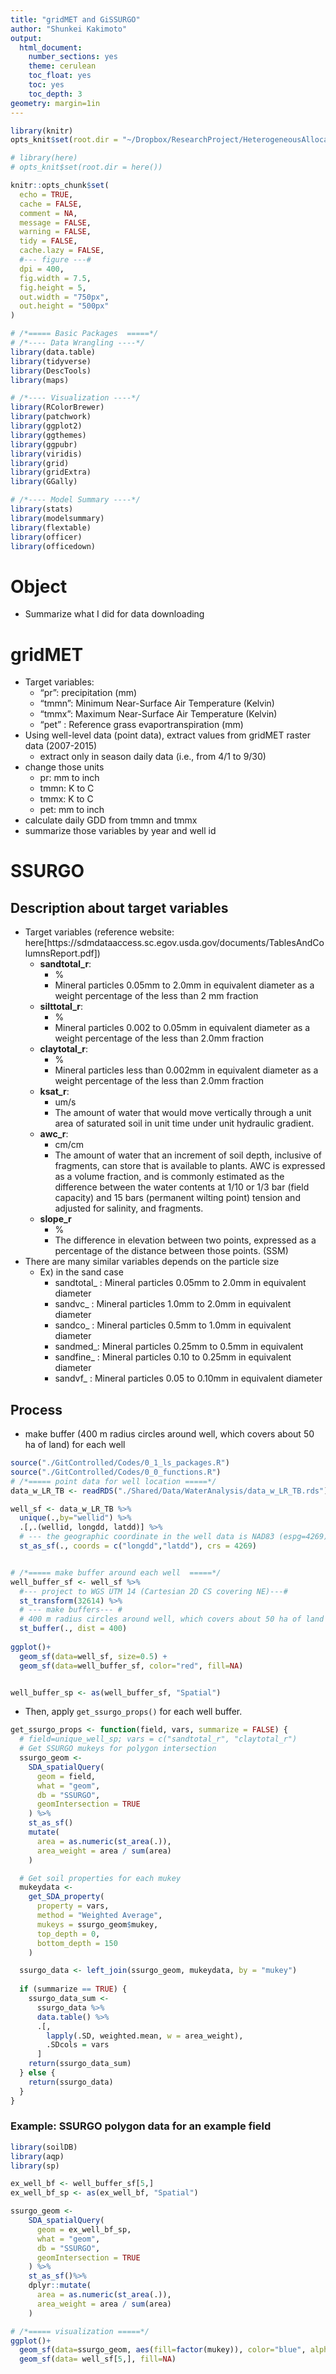 ```yaml
---
title: "gridMET and GiSSURGO"
author: "Shunkei Kakimoto"
output:
  html_document:
    number_sections: yes
    theme: cerulean
    toc_float: yes
    toc: yes
    toc_depth: 3
geometry: margin=1in
---
```


```r
library(knitr)
opts_knit$set(root.dir = "~/Dropbox/ResearchProject/HeterogeneousAllocation")

# library(here)
# opts_knit$set(root.dir = here())

knitr::opts_chunk$set(
  echo = TRUE,
  cache = FALSE,
  comment = NA,
  message = FALSE,
  warning = FALSE,
  tidy = FALSE,
  cache.lazy = FALSE,
  #--- figure ---#
  dpi = 400,
  fig.width = 7.5,
  fig.height = 5,
  out.width = "750px",
  out.height = "500px"
)

# /*===== Basic Packages  =====*/
# /*---- Data Wrangling ----*/
library(data.table)
library(tidyverse)
library(DescTools)
library(maps)

# /*---- Visualization ----*/
library(RColorBrewer)
library(patchwork)
library(ggplot2)
library(ggthemes)
library(ggpubr)
library(viridis)
library(grid)
library(gridExtra)
library(GGally)

# /*---- Model Summary ----*/
library(stats)
library(modelsummary)
library(flextable)
library(officer)
library(officedown)
```

# Object
+ Summarize what I did for data downloading 


# gridMET

+ Target variables:
	*  "pr":  precipitation (mm)
	*  "tmmn":  Minimum Near-Surface Air Temperature (Kelvin)
	*  "tmmx":  Maximum Near-Surface Air Temperature (Kelvin)
	*  "pet" : Reference grass evaportranspiration (mm)

+ Using well-level data (point data), extract values from gridMET raster data (2007-2015)
  * extract only in season daily data (i.e., from 4/1 to 9/30)
+ change those units
  * pr: mm to inch
  * tmmn: K to C
  * tmmx: K to C
  * pet: mm to inch
+ calculate daily GDD from tmmn and tmmx
+ summarize those variables by year and well id

# SSURGO

## Description about target variables

+ Target variables (reference website: here[https://sdmdataaccess.sc.egov.usda.gov/documents/TablesAndColumnsReport.pdf])
	* **sandtotal_r**: 
		- %
		- Mineral particles 0.05mm to 2.0mm in equivalent diameter as a weight percentage of the less than 2 mm fraction
	* **silttotal_r**: 
		- %
		- Mineral particles 0.002 to 0.05mm in equivalent diameter as a weight percentage of the less than 2.0mm fraction
	* **claytotal_r**: 
		- %
		- Mineral particles less than 0.002mm in equivalent diameter as a weight percentage of the less than 2.0mm fraction
	* **ksat_r**: 
		- um/s
		- The amount of water that would move vertically through a unit area of saturated soil in unit time under unit hydraulic gradient.
	* **awc_r**: 
		- cm/cm
		- The amount of water that an increment of soil depth, inclusive of fragments, can store that is available to plants. AWC is expressed as a volume fraction, and is commonly estimated as the difference between the water contents at 1/10 or 1/3 bar (field capacity) and 15 bars (permanent wilting point) tension and adjusted for salinity, and fragments.
	* **slope_r**
		- %
		- The difference in elevation between two points, expressed as a percentage of the distance between those points. (SSM) 

+ There are many similar variables depends on the particle size
	* Ex) in the sand case
		- sandtotal_ : Mineral particles 0.05mm to 2.0mm in equivalent diameter
		- sandvc_ : Mineral particles 1.0mm to 2.0mm in equivalent diameter
		- sandco_ : Mineral particles 0.5mm to 1.0mm in equivalent diameter
		- sandmed_: Mineral particles 0.25mm to 0.5mm in equivalent
		- sandfine_ : Mineral particles 0.10 to 0.25mm in equivalent diameter
		- sandvf_ : Mineral particles 0.05 to 0.10mm in equivalent diameter 


## Process
+ make buffer (400 m radius circles around well, which covers about 50 ha of land) for each well 

```r
source("./GitControlled/Codes/0_1_ls_packages.R")
source("./GitControlled/Codes/0_0_functions.R")
# /*===== point data for well location =====*/
data_w_LR_TB <- readRDS("./Shared/Data/WaterAnalysis/data_w_LR_TB.rds")

well_sf <- data_w_LR_TB %>%
  unique(.,by="wellid") %>%
  .[,.(wellid, longdd, latdd)] %>%
  # --- the geographic coordinate in the well data is NAD83 (espg=4269)--- #
  st_as_sf(., coords = c("longdd","latdd"), crs = 4269)


# /*===== make buffer around each well  =====*/
well_buffer_sf <- well_sf %>%
  #--- project to WGS UTM 14 (Cartesian 2D CS covering NE)---#
  st_transform(32614) %>%
  # --- make buffers--- #
  # 400 m radius circles around well, which covers about 50 ha of land
  st_buffer(., dist = 400)
 
ggplot()+
  geom_sf(data=well_sf, size=0.5) +
  geom_sf(data=well_buffer_sf, color="red", fill=NA)


well_buffer_sp <- as(well_buffer_sf, "Spatial")
```

+ Then, apply `get_ssurgo_props()` for each well buffer. 

```r
get_ssurgo_props <- function(field, vars, summarize = FALSE) {
  # field=unique_well_sp; vars = c("sandtotal_r", "claytotal_r")
  # Get SSURGO mukeys for polygon intersection
  ssurgo_geom <-
    SDA_spatialQuery(
      geom = field,
      what = "geom",
      db = "SSURGO",
      geomIntersection = TRUE
    ) %>%
    st_as_sf()
    mutate(
      area = as.numeric(st_area(.)),
      area_weight = area / sum(area)
    )

  # Get soil properties for each mukey
  mukeydata <-
    get_SDA_property(
      property = vars,
      method = "Weighted Average",
      mukeys = ssurgo_geom$mukey,
      top_depth = 0,
      bottom_depth = 150
    )

  ssurgo_data <- left_join(ssurgo_geom, mukeydata, by = "mukey")
  
  if (summarize == TRUE) {
    ssurgo_data_sum <-
      ssurgo_data %>%
      data.table() %>%
      .[,
        lapply(.SD, weighted.mean, w = area_weight),
        .SDcols = vars
      ]
    return(ssurgo_data_sum)
  } else {
    return(ssurgo_data)
  }
}
```

### Example: SSURGO polygon data for an example field

```r
library(soilDB)
library(aqp)
library(sp)

ex_well_bf <- well_buffer_sf[5,]
ex_well_bf_sp <- as(ex_well_bf, "Spatial")

ssurgo_geom <-
    SDA_spatialQuery(
      geom = ex_well_bf_sp,
      what = "geom",
      db = "SSURGO",
      geomIntersection = TRUE
    ) %>%
    st_as_sf()%>%
    dplyr::mutate(
      area = as.numeric(st_area(.)),
      area_weight = area / sum(area)
    )

# /*===== visualization =====*/
ggplot()+
  geom_sf(data=ssurgo_geom, aes(fill=factor(mukey)), color="blue", alpha=0.5)+
  geom_sf(data= well_sf[5,], fill=NA)
```



